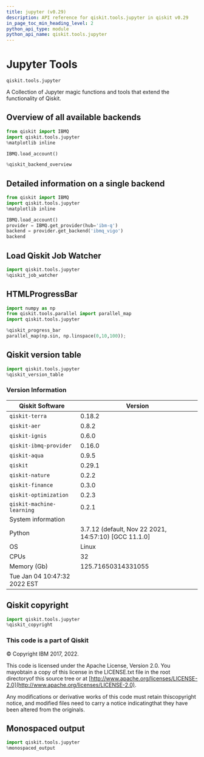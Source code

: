 ```yaml
---
title: jupyter (v0.29)
description: API reference for qiskit.tools.jupyter in qiskit v0.29
in_page_toc_min_heading_level: 2
python_api_type: module
python_api_name: qiskit.tools.jupyter
---
```


<span id="module-qiskit.tools.jupyter" />

<span id="qiskit-tools-jupyter" />

<span id="jupyter-tools-qiskit-tools-jupyter" />

# Jupyter Tools

`qiskit.tools.jupyter`

A Collection of Jupyter magic functions and tools that extend the functionality of Qiskit.

## Overview of all available backends

```python
from qiskit import IBMQ
import qiskit.tools.jupyter
%matplotlib inline

IBMQ.load_account()

%qiskit_backend_overview
```

## Detailed information on a single backend

```python
from qiskit import IBMQ
import qiskit.tools.jupyter
%matplotlib inline

IBMQ.load_account()
provider = IBMQ.get_provider(hub='ibm-q')
backend = provider.get_backend('ibmq_vigo')
backend
```

## Load Qiskit Job Watcher

```python
import qiskit.tools.jupyter
%qiskit_job_watcher
```

## HTMLProgressBar

```python
import numpy as np
from qiskit.tools.parallel import parallel_map
import qiskit.tools.jupyter

%qiskit_progress_bar
parallel_map(np.sin, np.linspace(0,10,100));
```

## Qiskit version table

```python
import qiskit.tools.jupyter
%qiskit_version_table
```

### Version Information

| Qiskit Software              | Version                                               |
| ---------------------------- | ----------------------------------------------------- |
| `qiskit-terra`               | 0.18.2                                                |
| `qiskit-aer`                 | 0.8.2                                                 |
| `qiskit-ignis`               | 0.6.0                                                 |
| `qiskit-ibmq-provider`       | 0.16.0                                                |
| `qiskit-aqua`                | 0.9.5                                                 |
| `qiskit`                     | 0.29.1                                                |
| `qiskit-nature`              | 0.2.2                                                 |
| `qiskit-finance`             | 0.3.0                                                 |
| `qiskit-optimization`        | 0.2.3                                                 |
| `qiskit-machine-learning`    | 0.2.1                                                 |
| System information           |                                                       |
| Python                       | 3.7.12 (default, Nov 22 2021, 14:57:10) \[GCC 11.1.0] |
| OS                           | Linux                                                 |
| CPUs                         | 32                                                    |
| Memory (Gb)                  | 125.71650314331055                                    |
| Tue Jan 04 10:47:32 2022 EST |                                                       |

## Qiskit copyright

```python
import qiskit.tools.jupyter
%qiskit_copyright
```

### This code is a part of Qiskit

© Copyright IBM 2017, 2022.

This code is licensed under the Apache License, Version 2.0. You mayobtain a copy of this license in the LICENSE.txt file in the root directoryof this source tree or at [http://www.apache.org/licenses/LICENSE-2.0](http://www.apache.org/licenses/LICENSE-2.0).

Any modifications or derivative works of this code must retain thiscopyright notice, and modified files need to carry a notice indicatingthat they have been altered from the originals.

## Monospaced output

```python
import qiskit.tools.jupyter
%monospaced_output
```

